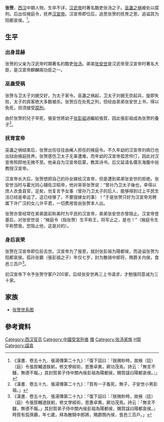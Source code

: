 {{More footnotes needed|time=2021-03-16T05:23:13+00:00}}
'''张贺'''，[[西汉|西汉]]中期人物，生卒不详，[[汉武帝|汉武帝]]时著名酷吏张汤之子。[[巫蛊之祸|巫蛊之祸]]被处以腐刑。后出任掖庭令，抚养[[汉宣帝|汉宣帝]]。汉宣帝即位后，追思张贺的抚育之恩，追谥其为阳都哀侯。<ref>《漢書．卷五十九．張湯傳第二十九》：「復下詔曰：『朕微眇時，故掖（廷）〔庭〕令張賀輔道朕躬，修文學經術，恩惠卓異，厥功茂焉。詩云：「無言不讎，無德不報。」其封賀弟子侍中關內侯彭祖為陽都侯，賜賀諡曰陽都哀侯。』」</ref>。

==生平==
===出身显赫===
张贺的父亲为汉武帝时期著名的酷吏[[张汤|张汤]]。弟弟[[张安世|张安世]]是汉武帝至汉宣帝时著名大臣，是汉宣帝麒麟阁功臣之一。

===巫蛊受祸===
张贺与卫太子刘据交好，为太子家令。巫蛊之祸起，卫太子刘据无奈起兵，旋即失败，太子的宾客绝大多数被杀。张贺应在处死之列，但经由弟弟张安世上书，得以免死，但须接受[[腐刑|腐刑]]。

由於张贺的兒子早死，張安世將幼子[[张彭祖|张彭祖]]過繼給張賀，因此張彭祖成為张贺的養子<ref>《漢書．卷五十九．張湯傳第二十九》：「賀有一子蚤死，無子，子安世小男彭祖。」</ref>。

===抚育宣帝===
巫蛊之祸结束后，张贺出任往往由阉人担任的掖庭令。不久年幼的汉宣帝刘病已也出狱由掖庭抚养。张贺感伤卫太子无辜遭难，而年幼的汉宣帝孤苦伶仃，因此对汉宣帝照顾地无微不至。他亲自为汉宣帝启蒙，教其诗书。后又延请名儒东海腹中翁教授汉宣帝。

汉宣帝长大后，张贺想把自己的孙女嫁给汉宣帝，但是遭到弟弟张安世的拒绝。张安世当时与霍光同心辅佐汉昭帝，他对哥哥张贺说：“曾孙乃卫太子後也，幸得以庶人衣食县官，足矣，勿复言予女事（曾孙乃卫太子的后人，能够得到过上平民生活已经是幸运了，这已经够了，不要提嫁女的事）！”于是张贺只好为汉宣帝另聘属下许广汉的女儿许平君，一切费用皆由张贺本人出。

张贺亦曾经常在弟弟面前称美时为平民的汉宣帝，弟弟张安世亦曾阻止。汉宣帝登基后，对张安世说：“掖庭令（指张贺）生平称王，将军止之，是也！”（掖庭令生平称赞我，您阻止他，这是对的）。

===身后哀荣===
张贺在汉宣帝即位前去世。汉宣帝为了报恩，就封张彭祖为陽都侯，而追谥张贺为阳都哀侯。孤孙张霸（張彭祖之子）年仅七岁，封为散骑中郎将，赐爵关内侯，食邑三百户<ref>《漢書．卷五十九．張湯傳第二十九》：「復下詔曰：『朕微眇時，故掖（廷）〔庭〕令張賀輔道朕躬，修文學經術，恩惠卓異，厥功茂焉。詩云：「無言不讎，無德不報。」其封賀弟子侍中關內侯彭祖為陽都侯，賜賀諡曰陽都哀侯。』時賀有孤孫霸，年七歲，拜為散騎中郎將，賜爵關內侯，食邑三百戶。」</ref>。

初汉宣帝下令予张贺守冢户200家，后经张安世再三上书请求，才勉强同意减为三十家。


==家族==
*[[张汤#世系图|张贺世系图]]

==參考資料==

{{DEFAULTSORT:Z張賀}}

[[Category:西汉官员|Category:西汉官员]]
[[Category:中國受宮刑者|Category:中國受宮刑者]]
[[Category:西汉列侯|赠]]
[[Category:张汤家族|Category:张汤家族]]
[[Category:张姓|H賀]]
[[Category:諡哀|Category:諡哀]]